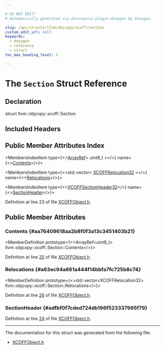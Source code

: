 ```yaml
---

# DO NOT EDIT!
# Automatically generated via docusaurus-plugin-doxygen by Doxygen.

slug: /api/structs/llvm/objcopy/xcoff/section
custom_edit_url: null
keywords:
  - doxygen
  - reference
  - struct
toc_max_heading_level: 3

---
```





# The `Section` Struct Reference

<DoxygenPage pluginConfig={pluginConfig}>



## Declaration

<CodeBlock>struct llvm::objcopy::xcoff::Section</CodeBlock>

## Included Headers

<IncludesList>
<IncludesListItem
  filePath="ObjCopy/XCOFF/XCOFFObject.h"
  permalink="/docs/api/files/lib/lib/objcopy/lib/objcopy/xcoff/xcoffobject-h"
  isLocal="true" />
</IncludesList>

## Public Member Attributes Index

<MembersIndex>

<MembersIndexItem
  type={<><a href="/docs/api/classes/llvm/arrayref">ArrayRef</a>&lt; uint8&#95;t &gt;</>}
  name={<><a href="#aa76409618aa2b8f0f3a13c3451403b21">Contents</a></>}>
</MembersIndexItem>

<MembersIndexItem
  type={<>std::vector&lt; <a href="/docs/api/structs/llvm/object/xcoffrelocation32">XCOFFRelocation32</a> &gt;</>}
  name={<><a href="#a63ec94a661a444f14bbfa7fc725b8c74">Relocations</a></>}>
</MembersIndexItem>

<MembersIndexItem
  type={<><a href="/docs/api/structs/llvm/object/xcoffsectionheader32">XCOFFSectionHeader32</a></>}
  name={<><a href="#adfbf0f7cded724db196f523337965f79">SectionHeader</a></>}>
</MembersIndexItem>

</MembersIndex>


Definition at line 23 of file <a href="/docs/api/files/lib/lib/objcopy/lib/objcopy/xcoff/xcoffobject-h">XCOFFObject.h</a>.

<SectionDefinition>

## Public Member Attributes

### Contents {#aa76409618aa2b8f0f3a13c3451403b21}

<MemberDefinition
  prototype={<>ArrayRef&lt;uint8&#95;t&gt; llvm::objcopy::xcoff::Section::Contents</>}>

Definition at line <a href="/docs/api/files/lib/lib/objcopy/lib/objcopy/xcoff/xcoffobject-h/#l00025">25</a> of file <a href="/docs/api/files/lib/lib/objcopy/lib/objcopy/xcoff/xcoffobject-h">XCOFFObject.h</a>.
</MemberDefinition>

### Relocations {#a63ec94a661a444f14bbfa7fc725b8c74}

<MemberDefinition
  prototype={<>std::vector&lt;XCOFFRelocation32&gt; llvm::objcopy::xcoff::Section::Relocations</>}>

Definition at line <a href="/docs/api/files/lib/lib/objcopy/lib/objcopy/xcoff/xcoffobject-h/#l00026">26</a> of file <a href="/docs/api/files/lib/lib/objcopy/lib/objcopy/xcoff/xcoffobject-h">XCOFFObject.h</a>.
</MemberDefinition>

### SectionHeader {#adfbf0f7cded724db196f523337965f79}

<MemberDefinition
  prototype="XCOFFSectionHeader32 llvm::objcopy::xcoff::Section::SectionHeader">

Definition at line <a href="/docs/api/files/lib/lib/objcopy/lib/objcopy/xcoff/xcoffobject-h/#l00024">24</a> of file <a href="/docs/api/files/lib/lib/objcopy/lib/objcopy/xcoff/xcoffobject-h">XCOFFObject.h</a>.
</MemberDefinition>

</SectionDefinition>

<hr/>

The documentation for this struct was generated from the following file:

<ul>
<li><a href="/docs/api/files/lib/lib/objcopy/lib/objcopy/xcoff/xcoffobject-h">XCOFFObject.h</a></li>
</ul>

</DoxygenPage>
